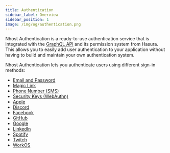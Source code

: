 ```yaml
---
title: Authentication
sidebar_label: Overview
sidebar_position: 1
image: /img/og/authentication.png
---
```


Nhost Authentication is a ready-to-use authentication service that is integrated with the [GraphQL API](/graphql) and its permission system from Hasura. This allows you to easily add user authentication to your application without having to build and maintain your own authentication system.

Nhost Authentication lets you authenticate users using different sign-in methods:

- [Email and Password](/authentication/sign-in-with-email-and-password)
- [Magic Link](/authentication/sign-in-with-magic-link)
- [Phone Number (SMS)](/authentication/sign-in-with-phone-number-sms)
- [Security Keys (WebAuthn)](/authentication/sign-in-with-phone-number-sms)
- [Apple](/authentication/sign-in-with-apple)
- [Discord](/authentication/sign-in-with-discord)
- [Facebook](/authentication/sign-in-with-facebook)
- [GitHub](/authentication/sign-in-with-github)
- [Google](/authentication/sign-in-with-google)
- [LinkedIn](/authentication/sign-in-with-linkedin)
- [Spotify](/authentication/sign-in-with-spotify)
- [Twitch](/authentication/sign-in-with-twitch)
- [WorkOS](/authentication/sign-in-with-workos)
